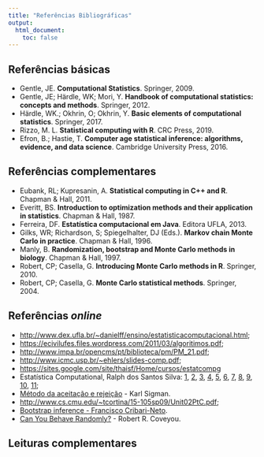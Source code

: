 ```yaml
---
title: "Referências Bibliográficas"
output:
  html_document:
    toc: false
---
```


## Referências básicas

- Gentle, JE. **Computational Statistics**. Springer, 2009.
- Gentle, JE; Härdle, WK; Mori, Y. **Handbook of computational
statistics: concepts and methods**. Springer, 2012.
- Härdle, WK.; Okhrin, O; Okhrin, Y. **Basic elements of computational
  statistics**. Springer, 2017.
- Rizzo, M. L. **Statistical computing with R**. CRC Press, 2019.
- Efron, B.; Hastie, T. **Computer age statistical inference:
algorithms, evidence, and data science**. Cambridge University
Press, 2016.

## Referências complementares

- Eubank, RL; Kupresanin, A. **Statistical computing in C++ and R**.
Chapman & Hall, 2011.
- Everitt, BS. **Introduction to optimization methods and their
application in statistics**. Chapman & Hall, 1987.
- Ferreira, DF. **Estatística computacional em Java**. Editora
UFLA, 2013.
- Gilks, WR; Richardson, S; Spiegelhalter, DJ (Eds.). **Markov chain
  Monte Carlo in practice**. Chapman & Hall, 1996.
- Manly, B. **Randomization, bootstrap and Monte Carlo methods in
biology**. Chapman & Hall, 1997.
- Robert, CP; Casella, G. **Introducing Monte Carlo methods in R**.
Springer, 2010.
- Robert, CP; Casella, G. **Monte Carlo statistical methods**.
Springer, 2004.

## Referências *online*

- <http://www.dex.ufla.br/~danielff/ensino/estatisticacomputacional.html>;
- <https://ecivilufes.files.wordpress.com/2011/03/algoritimos.pdf>;
- <http://www.impa.br/opencms/pt/biblioteca/pm/PM_21.pdf>;
- <http://www.icmc.usp.br/~ehlers/slides-comp.pdf>;
- <https://sites.google.com/site/thaisf/Home/cursos/estatcompg>
- Estatística Computational, Ralph dos Santos Silva:
  [1](http://www.im.ufrj.br/ralph/estatisticacomputacional/aula_01.pdf),
  [2](http://www.im.ufrj.br/ralph/estatisticacomputacional/aula_02.pdf),
  [3](http://www.im.ufrj.br/ralph/estatisticacomputacional/aula_03.pdf),
  [4](http://www.im.ufrj.br/ralph/estatisticacomputacional/aula_04.pdf),
  [5](http://www.im.ufrj.br/ralph/estatisticacomputacional/aula_05.pdf),
  [6](http://www.im.ufrj.br/ralph/estatisticacomputacional/aula_06.pdf),
  [7](http://www.im.ufrj.br/ralph/estatisticacomputacional/aula_07.pdf),
  [8](http://www.im.ufrj.br/ralph/estatisticacomputacional/aula_08.pdf),
  [9](http://www.im.ufrj.br/ralph/estatisticacomputacional/aula_09.pdf),
  [10](http://www.im.ufrj.br/ralph/estatisticacomputacional/aula_010.pdf),
  [11](http://www.im.ufrj.br/ralph/estatisticacomputacional/aula_011.pdf);
- [Método da aceitação e rejeição](http://www.columbia.edu/~ks20/4703-Sigman/4703-07-Notes-ARM.pdf) -
Karl Sigman.
- <http://www.cs.cmu.edu/~tcortina/15-105sp09/Unit02PtC.pdf>;
- [Bootstrap inference - Francisco Cribari-Neto](http://conteudo.icmc.usp.br/CMS/Arquivos/arquivos_enviados/SECAO-POSGRAD_87_bootstrap-slides.pdf).
- [Can You Behave Randomly?](http://faculty.rhodes.edu/wetzel/random/intro.html) - Robert R. Coveyou.

## Leituras complementares
